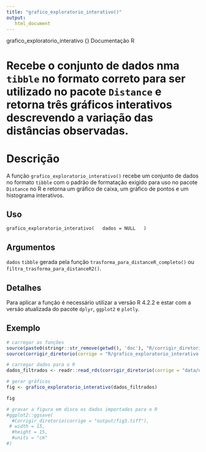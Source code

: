 ```yaml
---
title: "grafico_exploratorio_interativo()"
output: 
   html_document
---
```


grafico_exploratorio_interativo {}                                Documentação R

# Recebe o conjunto de dados nma `tibble` no formato correto para ser utilizado no pacote `Distance` e retorna três gráficos interativos descrevendo a variação das distâncias observadas. 

# Descrição


A função `grafico_exploratorio_interativo()` recebe um conjunto de dados no formato `tibble` com o padrão de formatação exigido para uso no pacote `Distance` no R e retorna um gráfico de caixa, um gráfico de pontos e um histograma interativos.

## Uso


`grafico_exploratorio_interativo(
  dados = NULL
  )`

## Argumentos


`dados`       `tibble` gerada pela função `trasforma_para_distanceR_completo()` ou `filtra_trasforma_para_distanceR2()`.


## Detalhes


Para aplicar a função é necessário utilizar a versão R 4.2.2 e estar com a versão atualizada do pacote `dplyr`, `ggplot2` e `plotly`.

## Exemplo

```r
# carregar as funções
source(paste0(stringr::str_remove(getwd(), 'doc'), "R/corrigir_diretorio.R")) 
source(corrigir_diretorio(corrige = "R/grafico_exploratorio_interativo.R")) 

# carregar dados para o R
dados_filtrados <- readr::read_rds(corrigir_diretorio(corrige = "data/dados_filtrados.rds")) 

# gerar gráficos
fig <- grafico_exploratorio_interativo(dados_filtrados)

fig
```

```r
# gravar a figura em disco os dados importados para o R
#ggplot2::ggsave(
  #Corrigir_diretorio(corrige = "output/fig3.tiff"), 
 # width = 15, 
  #height = 15,
  #units = "cm"
#)
```

